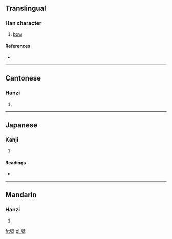 ==Translingual==

===Han character===
{{Han char|rn=57|rad=弓|as=05|sn=8|four=1224<sub>0</sub>|canj=弓竹心一 (NHPM)}}

# [[bow]]

====References====
* {{Han ref|kx=0357.280|dkj=09751|dj=0674.100|hdz=20993.050|uh=5F24|ud=24356|bh=CC73|bd=52339}}

----

==Cantonese==

===Hanzi===
{{yue-hanzi|jyut=|y=dai2}}

# {{defn|Cantonese|sort=弓05}}

----

==Japanese==

===Kanji===
{{ja-kanji|grade=|rs=弓05}}

# {{defn|Japanese|sort=弓05}}

====Readings====
* {{ja-readings|on=[[てい]] (tei), [[たい]] (tai), [[てう]] (teu)|kun=}}

----

==Mandarin==

===Hanzi===
{{cmn-hanzi|pin=[[dǐ]] ([[di3]])|wg=ti<sup>3</sup>}}

# {{defn|Mandarin|sort=弓05}}

[[fr:弤]]
[[pl:弤]]